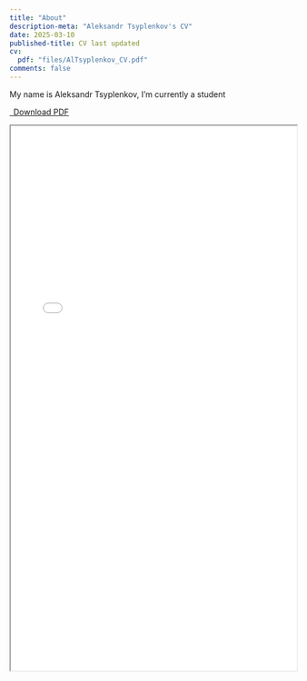 ```yaml
---
title: "About"
description-meta: "Aleksandr Tsyplenkov's CV"
date: 2025-03-10
published-title: CV last updated
cv:
  pdf: "files/AlTsyplenkov_CV.pdf"
comments: false
---
```


My name is Aleksandr Tsyplenkov, I'm currently a student

```{=html}
<p class="text-center">
  <a class="btn btn-primary btn-lg cv-download" href="files/AlTsyplenkov_CV.pdf" target="_blank">
    <i class="fa fa-file-pdf"></i>&ensp;Download PDF
  </a>
</p>

<div class="embed-container">
   <iframe src="files/AlTsyplenkov_CV.pdf" title="foo" width="100%" height="960"></iframe>
</div>
```
